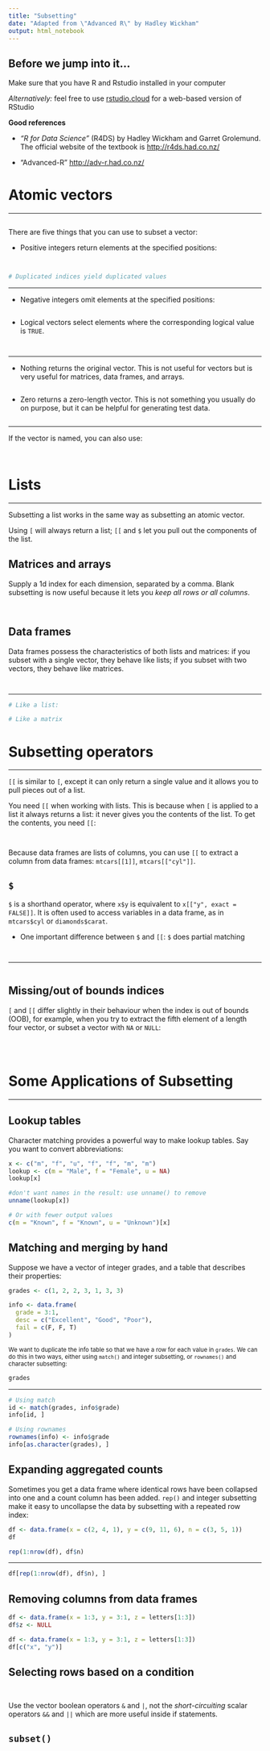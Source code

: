 ```yaml
---
title: "Subsetting"
date: "Adapted from \"Advanced R\" by Hadley Wickham"
output: html_notebook
---
```





## Before we jump into it...

Make sure that you have R and Rstudio installed in your computer

_Alternatively:_ feel free to use [rstudio.cloud](https://rstudio.cloud) for a web-based version of RStudio

**Good references**

- _"R for Data Science"_ (R4DS) by Hadley Wickham and Garret Grolemund. The official website of the textbook is <http://r4ds.had.co.nz/>

- "Advanced-R" <http://adv-r.had.co.nz/>







# Atomic vectors

---

```r


```

There are five things that you can use to subset a vector:

- Positive integers return elements at the specified positions:

```r


```

```r


```

```r
# Duplicated indices yield duplicated values


```


---

- Negative integers omit elements at the specified positions:

```r


```

- Logical vectors select elements where the corresponding logical value is `TRUE`. 

```r


```


```r


```

---

- Nothing returns the original vector. This is not useful for vectors but is very useful for matrices, data frames, and arrays. 

```r


```


- Zero returns a zero-length vector. This is not something you usually do on purpose, but it can be helpful for generating test data.

```r


```

---

If the vector is named, you can also use:

```r


```

```r


```


# Lists

---

Subsetting a list works in the same way as subsetting an atomic vector. 

Using `[` will always return a list; `[[` and `$` let you pull out the components of the list.

## Matrices and arrays

Supply a 1d index for each dimension, separated by a comma. Blank subsetting is now useful because it lets you _keep all rows or all columns_.

```r



```


```r


```

## Data frames

Data frames possess the characteristics of both lists and matrices: if you subset with a single vector, they behave like lists; if you subset with two vectors, they behave like matrices.

```r


```

```r


```

---

```r
# Like a list:


```

```r
# Like a matrix

```

# Subsetting operators

---


`[[` is similar to `[`, except it can only return a single value and it allows you to pull pieces out of a list. 

You need `[[` when working with lists. This is because when `[` is applied to a list it always returns a list: it never gives you the contents of the list. To get the contents, you need `[[`:


```r


```


```r


```


Because data frames are lists of columns, you can use `[[` to extract a column from data frames: `mtcars[[1]]`, `mtcars[["cyl"]]`.


## `$`

`$` is a shorthand operator, where `x$y` is equivalent to `x[["y", exact = FALSE]]`. It is often used to access variables in a data frame, as in `mtcars$cyl` or `diamonds$carat`.

- One important difference between `$` and `[[`: `$` does partial matching

```r


```


```r


```

---


```r


```


## Missing/out of bounds indices

`[` and `[[` differ slightly in their behaviour when the index is out of bounds (OOB), for example, when you try to extract the fifth element of a length four vector, or subset a vector with `NA` or `NULL`:

```r



```



```r


```

```r


```


# Some Applications of Subsetting

---

## Lookup tables

Character matching provides a powerful way to make lookup tables. Say you want to convert abbreviations:

```r
x <- c("m", "f", "u", "f", "f", "m", "m")
lookup <- c(m = "Male", f = "Female", u = NA)
lookup[x]
```

```r
#don't want names in the result: use unname() to remove 
unname(lookup[x])
```

```r
# Or with fewer output values
c(m = "Known", f = "Known", u = "Unknown")[x]
```


## Matching and merging by hand 

Suppose we have a vector of integer grades, and a table that describes their properties:

```r
grades <- c(1, 2, 2, 3, 1, 3, 3)

info <- data.frame(
  grade = 3:1,
  desc = c("Excellent", "Good", "Poor"),
  fail = c(F, F, T)
)
```

<small>
We want to duplicate the info table so that we have a row for each value in `grades`. We can do this in two ways, either using `match()` and integer subsetting, or `rownames()` and character subsetting:
</small>

```r
grades
```

---

```r
# Using match
id <- match(grades, info$grade)
info[id, ]
```



```r
# Using rownames
rownames(info) <- info$grade
info[as.character(grades), ]
```

## Expanding aggregated counts 

Sometimes you get a data frame where identical rows have been collapsed into one and a count column has been added. `rep()` and integer subsetting make it easy to uncollapse the data by subsetting with a repeated row index:

```r
df <- data.frame(x = c(2, 4, 1), y = c(9, 11, 6), n = c(3, 5, 1))
df
```


```r
rep(1:nrow(df), df$n)
```

---

```r
df[rep(1:nrow(df), df$n), ]
```

## Removing columns from data frames 

```r
df <- data.frame(x = 1:3, y = 3:1, z = letters[1:3])
df$z <- NULL
```

```r
df <- data.frame(x = 1:3, y = 3:1, z = letters[1:3])
df[c("x", "y")]
```

## Selecting rows based on a condition

```r


```

```r

```


Use the vector boolean operators `&` and `|`, not the _short-circuiting_ scalar operators `&&` and `||` which are more useful inside if statements. 


## `subset()`

```r


```

